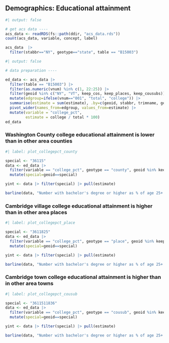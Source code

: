 
## Demographics: Educational attainment


```r
#| output: false

# get acs data ----
acs_data <- readRDS(fs::path(ddir, "acs_data.rds"))
count(acs_data, variable, concept, label)

acs_data  |> 
  filter(stabbr=="NY", geotype=="state", table == "B15003")

```


```r
#| output: false

# data preparation ----

ed_data <- acs_data |> 
  filter(table == "B15003") |> 
  filter(as.numeric(vnum) %in% c(1, 22:25)) |> 
  filter(geoid %in% c("NY", "VT", keep_cos, keep_places, keep_cousubs)) |> 
  mutate(edgroup=ifelse(vnum=="001", "total", "college")) |> 
  summarise(estimate = sum(estimate), .by=c(geoid, stabbr, trimname, geotype, edgroup)) |>
  pivot_wider(names_from=edgroup, values_from=estimate) |> 
  mutate(variable = "college_pct",
         estimate = college / total * 100)
ed_data

```


### Washington County college educational attainment is lower than in other area counties

```r
#| label: plot_collegepct_county

special <- "36115"
data <- ed_data |> 
  filter(variable == "college_pct", geotype == "county", geoid %in% keep_cos) |> 
  mutate(special=geoid==special)

yint <- data |> filter(special) |> pull(estimate)

barline(data, "Number with bachelor's degree or higher as % of age 25+ population, selected area counties", "% of age 25+ population", seq(0, 100, 5), yint)

```

### Cambridge village college educational attainment is higher than in other area places

```r
#| label: plot_collegepct_place

special <- "3611825"
data <- ed_data |> 
  filter(variable == "college_pct", geotype == "place", geoid %in% keep_places) |> 
  mutate(special=geoid==special)

yint <- data |> filter(special) |> pull(estimate)

barline(data, "Number with bachelor's degree or higher as % of age 25+ population, selected area places", "% of age 25+ population", seq(0, 100, 5), yint)

```



### Cambridge town college educational attainment is higher than in other area towns

```r
#| label: plot_collegepct_cousub

special <- "3611511836"
data <- ed_data |> 
  filter(variable == "college_pct", geotype == "cousub", geoid %in% keep_cousubs) |> 
  mutate(special=geoid==special)

yint <- data |> filter(special) |> pull(estimate)

barline(data, "Number with bachelor's degree or higher as % of age 25+ population, selected area towns", "% of age 25+ population", seq(0, 100, 5), yint)

```

